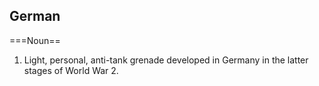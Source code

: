 ==German==
===Noun==
#Light, personal, anti-tank grenade developed in Germany in the latter stages of World War 2.